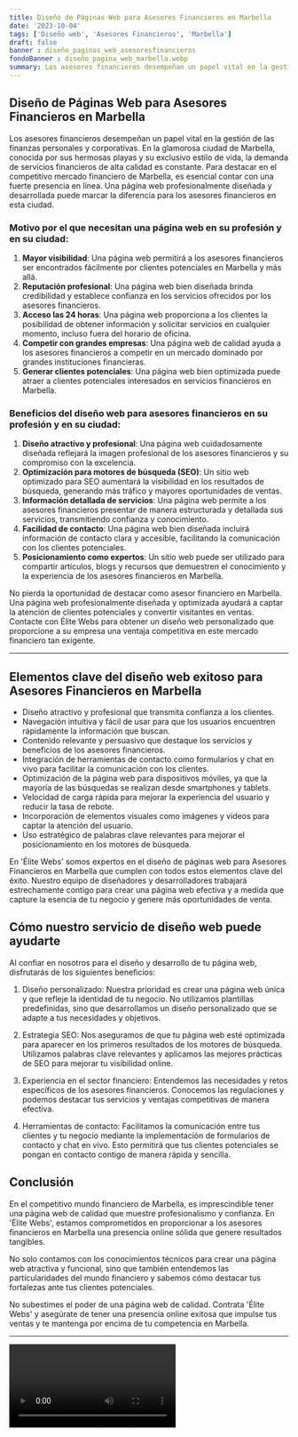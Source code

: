 ```yaml
---
title: Diseño de Páginas Web para Asesores Financieros en Marbella
date: '2023-10-04'
tags: ['Diseño web', 'Asesores Financieros', 'Marbella']
draft: false
banner : diseño_paginas_web_asesoresfinancieros
fondoBanner : diseño_pagina_web_marbella.webp
summary: Los asesores financieros desempeñan un papel vital en la gestión de las finanzas personales y corporativas. En la glamorosa ciudad de Marbella, conocida por sus hermosas playas y su exclusivo estilo de vida, la demanda de servicios financieros de alta calidad es constante. Para destacar en el competitivo mercado financiero de Marbella, es esencial contar con una fuerte presencia en línea. Una página web profesionalmente diseñada y desarrollada puede marcar la diferencia para los asesores financieros en esta ciudad.
---
```


## Diseño de Páginas Web para Asesores Financieros en Marbella

Los asesores financieros desempeñan un papel vital en la gestión de las finanzas personales y corporativas. En la glamorosa ciudad de Marbella, conocida por sus hermosas playas y su exclusivo estilo de vida, la demanda de servicios financieros de alta calidad es constante. Para destacar en el competitivo mercado financiero de Marbella, es esencial contar con una fuerte presencia en línea. Una página web profesionalmente diseñada y desarrollada puede marcar la diferencia para los asesores financieros en esta ciudad.

### Motivo por el que necesitan una página web en su profesión y en su ciudad:

1. **Mayor visibilidad**: Una página web permitirá a los asesores financieros ser encontrados fácilmente por clientes potenciales en Marbella y más allá.
2. **Reputación profesional**: Una página web bien diseñada brinda credibilidad y establece confianza en los servicios ofrecidos por los asesores financieros.
3. **Acceso las 24 horas**: Una página web proporciona a los clientes la posibilidad de obtener información y solicitar servicios en cualquier momento, incluso fuera del horario de oficina.
4. **Competir con grandes empresas**: Una página web de calidad ayuda a los asesores financieros a competir en un mercado dominado por grandes instituciones financieras.
5. **Generar clientes potenciales**: Una página web bien optimizada puede atraer a clientes potenciales interesados en servicios financieros en Marbella.

### Beneficios del diseño web para asesores financieros en su profesión y en su ciudad:

1. **Diseño atractivo y profesional**: Una página web cuidadosamente diseñada reflejará la imagen profesional de los asesores financieros y su compromiso con la excelencia.
2. **Optimización para motores de búsqueda (SEO)**: Un sitio web optimizado para SEO aumentará la visibilidad en los resultados de búsqueda, generando más tráfico y mayores oportunidades de ventas.
3. **Información detallada de servicios**: Una página web permite a los asesores financieros presentar de manera estructurada y detallada sus servicios, transmitiendo confianza y conocimiento.
4. **Facilidad de contacto**: Una página web bien diseñada incluirá información de contacto clara y accesible, facilitando la comunicación con los clientes potenciales.
5. **Posicionamiento como expertos**: Un sitio web puede ser utilizado para compartir artículos, blogs y recursos que demuestren el conocimiento y la experiencia de los asesores financieros en Marbella.

No pierda la oportunidad de destacar como asesor financiero en Marbella. Una página web profesionalmente diseñada y optimizada ayudará a captar la atención de clientes potenciales y convertir visitantes en ventas. Contacte con Élite Webs para obtener un diseño web personalizado que proporcione a su empresa una ventaja competitiva en este mercado financiero tan exigente.

<GifSeo />

<Cta />

***
## Elementos clave del diseño web exitoso para Asesores Financieros en Marbella

- Diseño atractivo y profesional que transmita confianza a los clientes.
- Navegación intuitiva y fácil de usar para que los usuarios encuentren rápidamente la información que buscan.
- Contenido relevante y persuasivo que destaque los servicios y beneficios de los asesores financieros.
- Integración de herramientas de contacto como formularios y chat en vivo para facilitar la comunicación con los clientes.
- Optimización de la página web para dispositivos móviles, ya que la mayoría de las búsquedas se realizan desde smartphones y tablets.
- Velocidad de carga rápida para mejorar la experiencia del usuario y reducir la tasa de rebote.
- Incorporación de elementos visuales como imágenes y videos para captar la atención del usuario.
- Uso estratégico de palabras clave relevantes para mejorar el posicionamiento en los motores de búsqueda.

En 'Élite Webs' somos expertos en el diseño de páginas web para Asesores Financieros en Marbella que cumplen con todos estos elementos clave del éxito. Nuestro equipo de diseñadores y desarrolladores trabajará estrechamente contigo para crear una página web efectiva y a medida que capture la esencia de tu negocio y genere más oportunidades de venta.

## Cómo nuestro servicio de diseño web puede ayudarte

Al confiar en nosotros para el diseño y desarrollo de tu página web, disfrutarás de los siguientes beneficios:

1. Diseño personalizado: Nuestra prioridad es crear una página web única y que refleje la identidad de tu negocio. No utilizamos plantillas predefinidas, sino que desarrollamos un diseño personalizado que se adapte a tus necesidades y objetivos.

2. Estrategia SEO: Nos aseguramos de que tu página web esté optimizada para aparecer en los primeros resultados de los motores de búsqueda. Utilizamos palabras clave relevantes y aplicamos las mejores prácticas de SEO para mejorar tu visibilidad online.

3. Experiencia en el sector financiero: Entendemos las necesidades y retos específicos de los asesores financieros. Conocemos las regulaciones y podemos destacar tus servicios y ventajas competitivas de manera efectiva.

4. Herramientas de contacto: Facilitamos la comunicación entre tus clientes y tu negocio mediante la implementación de formularios de contacto y chat en vivo. Esto permitirá que tus clientes potenciales se pongan en contacto contigo de manera rápida y sencilla.

## Conclusión

En el competitivo mundo financiero de Marbella, es imprescindible tener una página web de calidad que muestre profesionalismo y confianza. En 'Élite Webs', estamos comprometidos en proporcionar a los asesores financieros en Marbella una presencia online sólida que genere resultados tangibles.

No solo contamos con los conocimientos técnicos para crear una página web atractiva y funcional, sino que también entendemos las particularidades del mundo financiero y sabemos cómo destacar tus fortalezas ante tus clientes potenciales.

No subestimes el poder de una página web de calidad. Contrata 'Élite Webs' y asegúrate de tener una presencia online exitosa que impulse tus ventas y te mantenga por encima de tu competencia en Marbella.
***

<Video />

<CtaBot job='Asesores Financieros' city='Marbella'/>

<Gmaps query='Marbella+españa+maps' />